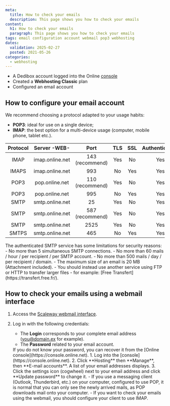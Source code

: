 ```yaml
---
meta:
  title: How to check your emails
  description: This page shows you how to check your emails
content:
  h1: How to check your emails
  paragraph: This page shows you how to check your emails
tags: email configuration account webmail pop3 webhosting
dates:
  validation: 2025-02-27
  posted: 2021-05-26
categories:
  - webhosting
---
```



<WebhostingOnline />

<Requirements />

- A Dedibox account logged into the Online [console](https://console.online.net)
- Created a **Webhosting Classic** plan
- Configured an email account

## How to configure your email account

We recommend choosing a protocol adapted to your usage habits:
- **POP3**: ideal for use on a single device;
- **IMAP**: the best option for a multi-device usage (computer, mobile phone, tablet etc.).


| Protocol |   Server -WEB-  |       Port      | TLS | SSL | Authentication |
|:--------:|:---------------:|:---------------:|:---:|:---:|:--------------:|
|   IMAP   | imap.online.net | 143 (recommend) | Yes |  No |       Yes      |
|   IMAPS  | imap.online.net |       993       |  No | Yes |       Yes      |
|   POP3   |  pop.online.net | 110 (recommend) | Yes |  No |       Yes      |
|   POP3   |  pop.online.net |       995       |  No | Yes |       Yes      |
|   SMTP   | smtp.online.net |        25       | Yes |  No |       Yes      |
|   SMTP   | smtp.online.net | 587 (recommend) | Yes |  No |       Yes      |
|   SMTP   | smtp.online.net |       2525      | Yes |  No |       Yes      |
|   SMTPS  | smtp.online.net |       465       |  No | Yes |       Yes      |



<Message type="important">
  The authenticated SMTP service has some limitations for security reasons:
    - No more than 5 simultaneous SMTP connections.
    - No more than 60 mails / hour / per recipient / per SMTP account.
    - No more than 500 mails / day / per recipient / domain.
    - The maximum size of an email is 20 MB (Attachment included).
    - You should instead use another service using FTP or HTTP to transfer larger files - for example: [Free Transfert](https://transfert.free.fr/).
</Message>

## How to check your emails using a webmail interface

1. Access the [Scaleway webmail interface](https://webmail.online.net/).
2. Log in with the following credentials:
    * The **Login** corresponds to your complete email address ([you@domain.ex](mailto:you@domain.ex) for example).
    * The **Password** related to your email account.

    <Message type="note">
      If you do not know your password, you can recover it from the [Online console](https://console.online.net).
      1. Log into the [console](https://console.online.net).
      2. Click **Hosting** then **Manage**, then **E-mail accounts**. A list of your email addresses displays.
      3. Click the settings icon (cogwheel) next to your email address and click **Update password** to change it.
    </Message>

    <Message type="tip">
      - If you use a messaging client (Outlook, Thunderbird, etc.) on your computer, configured to use POP, it is normal that you can only see the newly arrived mails, as POP downloads mail onto your computer.
      - If you want to check your emails using the webmail, you should configure your client to use IMAP.
    </Message>


